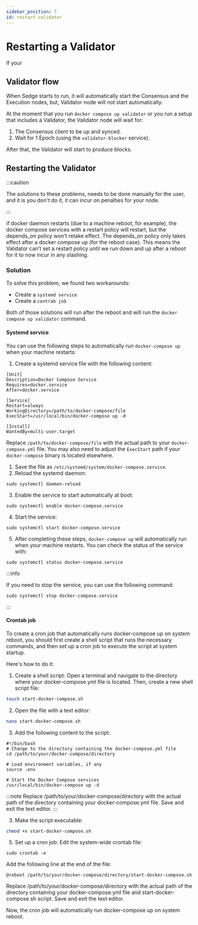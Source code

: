 ```yaml
---
sidebar_position: 7
id: restart-validator
---
```


# Restarting a Validator

If your

## Validator flow

When Sedge starts to run, it will automatically start the Consensus and the Execution nodes, but, Validator node will not start automatically.

At the moment that you run `docker compose up validator` or you run a setup that includes a Validator, the Validator node will wait for:
1. The Consensus client to be up and synced.
2. Wait for 1 Epoch (using the `validator-blocker` service).

After that, the Validator will start to produce blocks.

## Restarting the Validator

:::caution

The solutions to these problems, needs to be done manually for the user, and it is you don't do it, it can incur on penalties for your node.

:::

if docker daemon restarts (due to a machine reboot, for example), the docker compose services with a restart policy will
restart, but the depends_on policy won’t retake effect. The depends_on policy only takes effect after a docker compose
up (for the reboot case). This means the Validator can’t set a restart policy until we run down and up after a reboot
for it to now incur in any slashing.

### Solution

To solve this problem, we found two workarounds:
- Create a `systemd service`
- Create a `contrab job`

Both of those solutions will run after the reboot and will run the `docker compose up validator` command.

#### Systemd service

You can use the following steps to automatically run `docker-compose up` when your machine restarts:

1. Create a systemd service file with the following content:

```
[Unit]
Description=Docker Compose Service
Requires=docker.service
After=docker.service

[Service]
Restart=always
WorkingDirectory=/path/to/docker-compose/file
ExecStart=/usr/local/bin/docker-compose up -d

[Install]
WantedBy=multi-user.target

```

Replace `/path/to/docker-compose/file` with the actual path to your `docker-compose.yml` file. You may also need to adjust the `ExecStart` path if your `docker-compose` binary is located elsewhere.

1. Save the file as `/etc/systemd/system/docker-compose.service`.
2. Reload the systemd daemon:

```
sudo systemctl daemon-reload

```

3. Enable the service to start automatically at boot:

```
sudo systemctl enable docker-compose.service

```

4. Start the service:

```
sudo systemctl start docker-compose.service

```

5. After completing these steps, `docker-compose up` will automatically run when your machine restarts. You can check the status of the service with:

```
sudo systemctl status docker-compose.service

```

:::info

If you need to stop the service, you can use the following command:
```
sudo systemctl stop docker-compose.service
```
:::

#### Crontab job

To create a cron job that automatically runs docker-compose up on system reboot, you should first create a shell script
that runs the necessary commands, and then set up a cron job to execute the script at system startup.

Here's how to do it:
1. Create a shell script:
Open a terminal and navigate to the directory where your docker-compose.yml file is located. Then, create a new shell script file:

```bash
touch start-docker-compose.sh
```

2. Open the file with a text editor:
```bash
nano start-docker-compose.sh
```

3. Add the following content to the script:

```
#!/bin/bash
# Change to the directory containing the docker-compose.yml file
cd /path/to/your/docker-compose/directory

# Load environment variables, if any
source .env

# Start the Docker Compose services
/usr/local/bin/docker-compose up -d
```

:::note
Replace /path/to/your/docker-compose/directory with the actual path of the directory containing your docker-compose.yml
file. Save and exit the text editor.
:::

3. Make the script executable:
```bash
chmod +x start-docker-compose.sh
```

5. Set up a cron job:
Edit the system-wide crontab file:
```
sudo crontab -e
```

Add the following line at the end of the file:
```
@reboot /path/to/your/docker-compose/directory/start-docker-compose.sh
```

Replace /path/to/your/docker-compose/directory with the actual path of the directory containing your docker-compose.yml
file and start-docker-compose.sh script. Save and exit the text editor.

Now, the cron job will automatically run docker-compose up on system reboot.